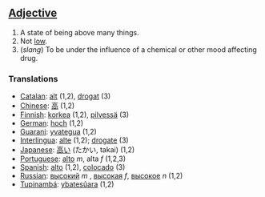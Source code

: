 ==[[Adjective]]==

#A state of being above many things.
#Not [[low]]. 
#(''slang'') To be under the influence of a chemical or other mood affecting drug.

=== Translations ===
*[[Catalan]]: [[alt]] (1,2), [[drogat]] (3)
*[[Chinese]]: [[高]] (1,2)
*[[Finnish]]: [[korkea]] (1,2), [[pilvessä]] (3)
*[[German]]: [[hoch]] (1,2)
*[[Guarani]]: [[yvategua]] (1,2)
*[[Interlingua]]: [[alte]] (1,2); [[drogate]] (3)
*[[Japanese]]: [[高い]] (たかい, takai) (1,2)
*[[Portuguese]]: [[alto]] ''m'', alta ''f'' (1,2,3)
*[[Spanish]]: [[alto]] (1,2), [[colocado]] (3)
*[[Russian]]: [[высокий]] ''m'' , [[высокая]] ''f'', [[высокое]] ''n'' (1,2)
*[[Tupinambá]]: [[ybatesûara]] (1,2)